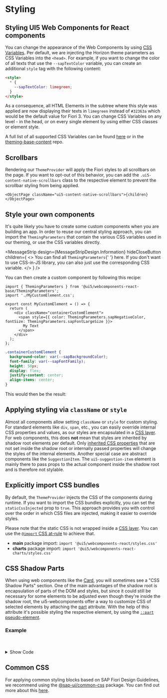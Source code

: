 
<Meta title="Styling" />

# Styling

<TableOfContent />

## Styling UI5 Web Components for React components

You can change the appearance of the Web Components by using [CSS Variables](https://www.w3schools.com/Css/css3_variables.asp).
Per default, we are injecting the Horizon theme parameters as CSS Variables into the `<head>`.
For example, if you want to change the color of all texts that use the `--sapTextColor` variable, you can create an additional `style` tag with the following content:

```html
<style>
  * {
    --sapTextColor: limegreen;
  }
</style>
```

<MessageStrip
  hideCloseButton
  design={MessageStripDesign.Critical}
  children="Changing the value of a CSS Variable will affect theming capabilities, as it will be changed for all themes!"
/>

As a consequence, all HTML Elements in the subtree where this style was applied are now displaying their texts in `limegreen` instead of `#32363a` which would be the default value for Fiori 3.
You can change CSS Variables on any level - in the head, or on every single element by using either CSS classes or element style.

A full list of all supported CSS Variables can be found [here](https://github.com/SAP/ui5-webcomponents-react/blob/main/packages/base/src/styling/ThemingParameters.ts)
or in the [theming-base-content](https://github.com/SAP/theming-base-content/tree/master/content/Base/baseLib) repo.

## Scrollbars

Rendering our `ThemeProvider` will apply the Fiori styles to all scrollbars on the page.
If you want to opt-out of this behavior, you can add the `.ui5-content-native-scrollbars` class to the respective element to prevent the scrollbar styling from being applied.

<MessageStrip
  design={MessageStripDesign.Information}
  hideCloseButton
  children="Due to the limited configuration options for scrollbars, you must apply this class to each scroll-container element individually."
/>

```tsx
<ObjectPage className="ui5-content-native-scrollbars">{children}</ObjectPage>
```

## Style your own components

It's quite likely you have to create some custom components when you are building an app.
In order to reuse our central styling approach, you can import the `ThemingParameters` that contain the various CSS variables used in our theming, or use the CSS variables directly.

<MessageStrip
  design={MessageStripDesign.Information}
  hideCloseButton
  children={
    <>
      You can find all <code>ThemingParameters</code>{' '}
      <ui5-link href="./?path=/docs/knowledge-base-public-utils--docs#theming-parameters">here</ui5-link>. If you don't
      want to use CSS-in-JS library, you can also just use the corresponding CSS variable.
    </>
  }
/>

You can then create a custom component by following this recipe:

```tsx
import { ThemingParameters } from '@ui5/webcomponents-react-base/ThemingParameters';
import './MyCustomElement.css';

export const MyCustomElement = () => {
  return (
    <div className="containerCustomElement">
      <span style={{ color: ThemingParameters.sapNegativeColor, fontSize: ThemingParameters.sapFontLargeSize }}>
        My Text
      </span>
    </div>
  );
};
```

```css
.containerCustomElement {
  background-color: var(--sapBackgroundColor);
  font-family: var(--sapFontFamily);
  height: 50px;
  display: flex;
  justify-content: center;
  align-items: center;
}
```

This would then be the result:

<ThemeProvider>
  <MyCustomElement />
</ThemeProvider>

## Applying styling via `className` or `style`

Almost all components allow setting `className` or `style` for custom styling. For standard elements like `div`, `span`, etc., you can easily override internal CSS properties and values, as our styles are encapsulated in a [CSS layer](https://developer.mozilla.org/en-US/docs/Web/CSS/@layer).
For web components, this does **not** mean that styles are inherited by shadow root elements per default.
Only [inherited CSS properties](https://developer.mozilla.org/en-US/docs/Web/CSS/inheritance#inherited_properties) that are not set inside the shadow root or internally passed properties will change the styles of the internal elements.
Another special case are abstract components like the `SuggestionItem`. The `ui5-suggestion-item` element is mainly there to pass props to the actual component inside the shadow root and is therefore not stylable.

## Explicitly import CSS bundles

By default, the `ThemeProvider` injects the CSS of the components during runtime. If you want to import the CSS bundles explicitly, you can set the `staticCssInjected` prop to `true`.
This approach provides you with control over the order in which CSS files are injected, making it easier to override styles.

Please note that the static CSS is not wrapped inside a [CSS layer](https://developer.mozilla.org/en-US/docs/Web/CSS/@layer). You can use the [`@import` CSS at-rule](https://developer.mozilla.org/en-US/docs/Web/CSS/@import) to achieve that.

- **main** package import: `import '@ui5/webcomponents-react/styles.css'`
- **charts** package import: `import '@ui5/webcomponents-react-charts/styles.css'`

## CSS Shadow Parts

When using web components like the [Card](?path=/docs/data-display-card--docs#css-shadow-parts), you will sometimes see a "CSS Shadow Parts" section.
One of the main advantages of the shadow root is encapsulation of parts of the DOM and styles, but since it could still be necessary for some elements to be adjusted even though they're inside the shadow root, the ui5-webcomponents offer a way to customize CSS of selected elements by attaching the [part](https://developer.mozilla.org/en-US/docs/Web/HTML/Global_attributes#part) attribute.
With the help of this attribute it's possible styling the respective element, by using the [`::part` pseudo-element](https://developer.mozilla.org/en-US/docs/Web/CSS/::part).

### Example

<CssPartsExample />

<br />
<br />

<details>

{' '}

<summary>Show Code</summary>

```css
.card::part(root) {
  background-color: lightgreen;
}
.card::part(content) {
  transform: rotate(180deg);
}
```

```jsx
function MyComponent() {
  return (
    <Card
      header={
        <CardHeader
          additionalText="3 of 5"
          avatar={<Icon name="person-placeholder" />}
          subtitleText="Direct Reports"
          titleText="TeamSpace"
        />
      }
      className="card"
    >
      <List>
        <ListItemStandard description="Software Architect" text="Richard Wilson" />
        <ListItemStandard description="Visual Designer" text="Elena Petrova" />
        <ListItemStandard description="Quality Specialist" text="John Miller" />
      </List>
    </Card>
  );
}
```

</details>

## Common CSS

For applying common styling blocks based on SAP Fiori Design Guidelines, we recommend using the [@sap-ui/common-css](https://www.npmjs.com/package/@sap-ui/common-css) package. You can find out more about this [here](?path=/docs/knowledge-base-common-css--docs).

<Footer />
